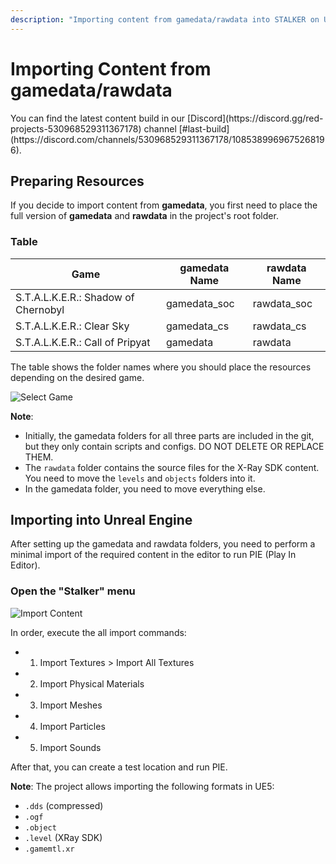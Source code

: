 ```yaml
---
description: "Importing content from gamedata/rawdata into STALKER on UE: resource preparation, directory setup, minimal import for PIE."
---
```



# Importing Content from gamedata/rawdata
<Callout type="info" emoji="ℹ️">
  You can find the latest content build in our [Discord](https://discord.gg/red-projects-530968529311367178) channel [#last-build](https://discord.com/channels/530968529311367178/1085389969675268196).
</Callout>

## Preparing Resources
If you decide to import content from **gamedata**, you first need to place the full version of **gamedata** and **rawdata** in the project's root folder.

### Table

| Game                                | gamedata Name | rawdata Name |
|-------------------------------------|---------------|--------------|
| S.T.A.L.K.E.R.: Shadow of Chernobyl | gamedata_soc  | rawdata_soc  |
| S.T.A.L.K.E.R.: Clear Sky           | gamedata_cs   | rawdata_cs   |
| S.T.A.L.K.E.R.: Call of Pripyat     | gamedata      | rawdata      |

The table shows the folder names where you should place the resources depending on the desired game.

![Select Game](./import-content.ru/img/gamedata-dir.png)

**Note**:
* Initially, the gamedata folders for all three parts are included in the git, but they only contain scripts and configs. DO NOT DELETE OR REPLACE THEM.
* The `rawdata` folder contains the source files for the X-Ray SDK content. You need to move the `levels` and `objects` folders into it.
* In the gamedata folder, you need to move everything else.

## Importing into Unreal Engine

After setting up the gamedata and rawdata folders, you need to perform a minimal import of the required content in the editor to run PIE (Play In Editor).

### Open the "Stalker" menu

![Import Content](./import-content.ru/img/import.png)

In order, execute the all import commands:
- 1. Import Textures > Import All Textures
- 2. Import Physical Materials
- 3. Import Meshes
- 4. Import Particles
- 5. Import Sounds

After that, you can create a test location and run PIE.

**Note**:
The project allows importing the following formats in UE5:
- `.dds` (compressed)
- `.ogf`
- `.object`
- `.level` (XRay SDK)
- `.gamemtl.xr`

